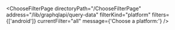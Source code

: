 

<ChooseFilterPage
  directoryPath="/ChooseFilterPage"
  address="/lib/graphqlapi/query-data"
  filterKind="platform"
  filters={['android']}
  currentFilter="all"
  message={'Choose a platform:'}
/>
